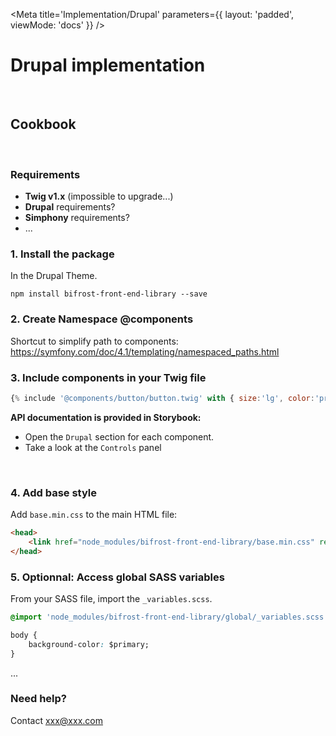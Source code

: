 
<Meta
    title='Implementation/Drupal'
    parameters={{ layout: 'padded', viewMode: 'docs' }}
/>

# Drupal implementation

<br/>

## Cookbook

<br/>

### Requirements
- **Twig v1.x** (impossible to upgrade...)
- **Drupal** requirements?
- **Simphony** requirements?
- ...

### 1. Install the package
In the Drupal Theme.
```Shell
npm install bifrost-front-end-library --save
```

### 2. Create Namespace @components
Shortcut to simplify path to components:
https://symfony.com/doc/4.1/templating/namespaced_paths.html

### 3. Include components in your Twig file
```js
{% include '@components/button/button.twig' with { size:'lg', color:'primary' } %}
```

**API documentation is provided in Storybook:**
- Open the `Drupal` section for each component.
- Take a look at the `Controls` panel

<br/>

### 4. Add base style
Add `base.min.css` to the main HTML file:

```html
<head>
    <link href="node_modules/bifrost-front-end-library/base.min.css" rel='stylesheet'>
</head>
```

### 5. Optionnal: Access global SASS variables
From your SASS file, import the `_variables.scss`.
```css
@import 'node_modules/bifrost-front-end-library/global/_variables.scss'

body {
    background-color: $primary;
}
```

...

### Need help?
Contact xxx@xxx.com